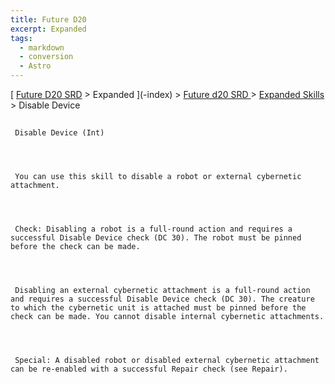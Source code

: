 ```yaml
---
title: Future D20
excerpt: Expanded
tags:
  - markdown
  - conversion
  - Astro
---
```







[
[Future D20 SRD]( / ) > Expanded
     ](-index)
     >
     [
      Future d20 SRD
     ](future-d20-srd-index)
     >
     [
      Expanded Skills
     ](future-d20-srd-expanded-skills-index)
     > Disable Device
    





## 
     Disable Device (Int)
    



     You can use this skill to disable a robot or external cybernetic attachment.
    



     Check: Disabling a robot is a full-round action and requires a successful Disable Device check (DC 30). The robot must be pinned before the check can be made.
    



     Disabling an external cybernetic attachment is a full-round action and requires a successful Disable Device check (DC 30). The creature to which the cybernetic unit is attached must be pinned before the check can be made. You cannot disable internal cybernetic attachments.
    



     Special: A disabled robot or disabled external cybernetic attachment can be re-enabled with a successful Repair check (see Repair).
    




